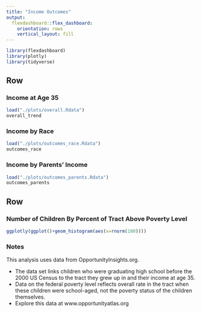 ```yaml
---
title: "Income Outcomes"
output: 
  flexdashboard::flex_dashboard:
    orientation: rows
    vertical_layout: fill
---
```


```r

library(flexdashboard)
library(plotly)
library(tidyverse)
```

Row {.tabset}
-----------------------------------------------------------------------

### Income at Age 35

```r
load("./plots/overall.Rdata")
overall_trend
```

### Income by Race 

```r
load("./plots/outcomes_race.Rdata")
outcomes_race
```

### Income by Parents' Income 

```r
load("./plots/outcomes_parents.Rdata")
outcomes_parents
```

Row 
-----------------------------------------------------------------------
 

### Number of Children By Percent of Tract Above Poverty Level {data-width=500}

```r
ggplotly(ggplot()+geom_histogram(aes(x=rnorm(100))))
```


### Notes {data-width=250}

This analysis uses data from OpportunityInsights.org. 

* The data set links children who were graduating high school before the 2000 US Census to the tract they grew up in and their income at age 35. 
* Data on the federal poverty level reflects overall rate in the tract when these children were school-aged, not the poverty status of the children themselves.
* Explore this data at www.opportunityatlas.org




